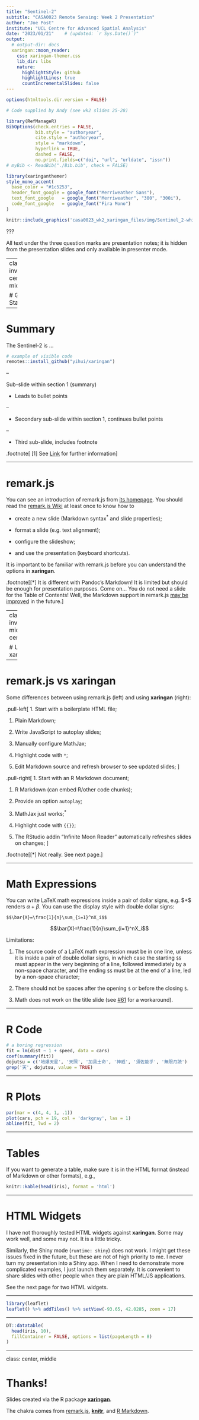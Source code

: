```yaml
---
title: "Sentinel-2"
subtitle: "CASA0023 Remote Sensing: Week 2 Presentation"
author: "Joe Post"
institute: "UCL Centre for Advanced Spatial Analysis"
date: "2023/01/21"    # (updated: `r Sys.Date()`)"
output:
  # output-dir: docs
  xaringan::moon_reader:
    css: xaringan-themer.css
    lib_dir: libs
    nature:
      highlightStyle: github
      highlightLines: true
      countIncrementalSlides: false
---
```


```r
options(htmltools.dir.version = FALSE)
```

```r

# Code supplied by Andy (see wk2 slides 25-28)

library(RefManageR)
BibOptions(check.entries = FALSE,
           bib.style = "authoryear",
           cite.style = "authoryear",
           style = "markdown",
           hyperlink = TRUE,
           dashed = FALSE,
           no.print.fields=c("doi", "url", "urldate", "issn"))
# myBib <- ReadBib("./Bib.bib", check = FALSE)

```

```r
library(xaringanthemer)
style_mono_accent(
  base_color = "#1c5253",
  header_font_google = google_font("Merriweather Sans"),
  text_font_google   = google_font("Merriweather", "300", "300i"),
  code_font_google   = google_font("Fira Mono")
)
```

```r
knitr::include_graphics('casa0023_wk2_xaringan_files/img/Sentinel_2-white.jpg')
```

???

All text under the three question marks are presentation notes; it is hidden from the presentation slides and only available in presenter mode.

---
class: inverse, center, middle

# Get Started
---

# Summary

The Sentinel-2 is ...

```r
# example of visible code
remotes::install_github("yihui/xaringan")
```

--

Sub-slide within section 1 (summary)

-   Leads to bullet points

--

-   Secondary sub-slide within section 1, continues bullet points

--

-   Third sub-slide, includes footnote

.footnote\[ \[1\] See [Link](https://github.com/yihui/xaringan/issues/2) for further information\]

------------------------------------------------------------------------

# remark.js

You can see an introduction of remark.js from [its homepage](https://remarkjs.com). You should read the [remark.js Wiki](https://github.com/gnab/remark/wiki) at least once to know how to

-   create a new slide (Markdown syntax<sup>\*</sup> and slide properties);

-   format a slide (e.g. text alignment);

-   configure the slideshow;

-   and use the presentation (keyboard shortcuts).

It is important to be familiar with remark.js before you can understand the options in **xaringan**.

.footnote\[\[\*\] It is different with Pandoc's Markdown! It is limited but should be enough for presentation purposes. Come on... You do not need a slide for the Table of Contents! Well, the Markdown support in remark.js [may be improved](https://github.com/gnab/remark/issues/142) in the future.\]

---
class: inverse, middle, center

# Using xaringan
---

# remark.js vs xaringan

Some differences between using remark.js (left) and using **xaringan** (right):

.pull-left\[ 1. Start with a boilerplate HTML file;

1.  Plain Markdown;

2.  Write JavaScript to autoplay slides;

3.  Manually configure MathJax;

4.  Highlight code with `*`;

5.  Edit Markdown source and refresh browser to see updated slides; \]

.pull-right\[ 1. Start with an R Markdown document;

1.  R Markdown (can embed R/other code chunks);

2.  Provide an option `autoplay`;

3.  MathJax just works;<sup>\*</sup>

4.  Highlight code with `{{}}`;

5.  The RStudio addin "Infinite Moon Reader" automatically refreshes slides on changes; \]

.footnote\[\[\*\] Not really. See next page.\]

------------------------------------------------------------------------

# Math Expressions

You can write LaTeX math expressions inside a pair of dollar signs, e.g. \$\alpha+\beta\$ renders $\alpha+\beta$. You can use the display style with double dollar signs:

    $$\bar{X}=\frac{1}{n}\sum_{i=1}^nX_i$$

$$\bar{X}=\frac{1}{n}\sum_{i=1}^nX_i$$

Limitations:

1.  The source code of a LaTeX math expression must be in one line, unless it is inside a pair of double dollar signs, in which case the starting `$$` must appear in the very beginning of a line, followed immediately by a non-space character, and the ending `$$` must be at the end of a line, led by a non-space character;

2.  There should not be spaces after the opening `$` or before the closing `$`.

3.  Math does not work on the title slide (see [#61](https://github.com/yihui/xaringan/issues/61) for a workaround).

------------------------------------------------------------------------

# R Code

```r
# a boring regression
fit = lm(dist ~ 1 + speed, data = cars)
coef(summary(fit))
dojutsu = c('地爆天星', '天照', '加具土命', '神威', '須佐能乎', '無限月読')
grep('天', dojutsu, value = TRUE)
```

------------------------------------------------------------------------

# R Plots

```r
par(mar = c(4, 4, 1, .1))
plot(cars, pch = 19, col = 'darkgray', las = 1)
abline(fit, lwd = 2)
```

------------------------------------------------------------------------

# Tables

If you want to generate a table, make sure it is in the HTML format (instead of Markdown or other formats), e.g.,

```r
knitr::kable(head(iris), format = 'html')
```

------------------------------------------------------------------------

# HTML Widgets

I have not thoroughly tested HTML widgets against **xaringan**. Some may work well, and some may not. It is a little tricky.

Similarly, the Shiny mode (`runtime: shiny`) does not work. I might get these issues fixed in the future, but these are not of high priority to me. I never turn my presentation into a Shiny app. When I need to demonstrate more complicated examples, I just launch them separately. It is convenient to share slides with other people when they are plain HTML/JS applications.

See the next page for two HTML widgets.

------------------------------------------------------------------------

```r
library(leaflet)
leaflet() %>% addTiles() %>% setView(-93.65, 42.0285, zoom = 17)
```

------------------------------------------------------------------------

```r
DT::datatable(
  head(iris, 10),
  fillContainer = FALSE, options = list(pageLength = 8)
)
```

------------------------------------------------------------------------

class: center, middle

# Thanks!

Slides created via the R package [**xaringan**](https://github.com/yihui/xaringan).

The chakra comes from [remark.js](https://remarkjs.com), [**knitr**](https://yihui.org/knitr/), and [R Markdown](https://rmarkdown.rstudio.com).
